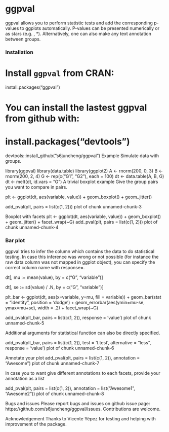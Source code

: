 ggpval
===============================
ggpval allows you to perform statistic tests and add the corresponding p-values to ggplots automatically. 
P-values can be presented numerically or as stars (e.g. , *). 
Alternatively, one can also make any text annotation between groups.

### Installation
# Install `ggpval` from CRAN:
install.packages("ggpval")

# You can install the lastest ggpval from github with:
# install.packages("devtools")
devtools::install_github("s6juncheng/ggpval")
Example
Simulate data with groups.

library(ggpval)
library(data.table)
library(ggplot2)
A <- rnorm(200, 0, 3)
B <- rnorm(200, 2, 4)
G <- rep(c("G1", "G2"), each = 100)
dt <- data.table(A, B, G)
dt <- melt(dt, id.vars = "G")
A trivial boxplot example
Give the group pairs you want to compare in pairs.

plt <- ggplot(dt, aes(variable, value)) +
  geom_boxplot() +
  geom_jitter()

add_pval(plt, pairs = list(c(1, 2)))
plot of chunk unnamed-chunk-3

Boxplot with facets
plt <- ggplot(dt, aes(variable, value)) +
  geom_boxplot() +
  geom_jitter() +
  facet_wrap(~G)
add_pval(plt, pairs = list(c(1, 2)))
plot of chunk unnamed-chunk-4

### Bar plot
ggpval tries to infer the column which contains the data to do statistical testing. In case this inference was wrong or not possible (for instance the raw data column was not mapped in ggplot object), you can specify the correct column name with response=.

dt[, mu := mean(value),
   by = c("G", "variable")]

dt[, se := sd(value) / .N,
   by = c("G", "variable")]

plt_bar <- ggplot(dt, aes(x=variable, y=mu, fill = variable)) +
  geom_bar(stat = "identity", position = 'dodge') +
  geom_errorbar(aes(ymin=mu-se, ymax=mu+se),
                width = .2) +
  facet_wrap(~G)

add_pval(plt_bar, pairs = list(c(1, 2)), response = 'value')
plot of chunk unnamed-chunk-5

Additional arguments for statistical function can also be directly specified.

add_pval(plt_bar, pairs = list(c(1, 2)), 
         test = 't.test',
          alternative = "less",
         response = 'value')
plot of chunk unnamed-chunk-6

Annotate your plot
add_pval(plt, pairs = list(c(1, 2)), annotation = "Awesome")
plot of chunk unnamed-chunk-7

In case you to want give different annotations to each facets, provide your annotation as a list

add_pval(plt, pairs = list(c(1, 2)), annotation = list("Awesome1", "Awesome2"))
plot of chunk unnamed-chunk-8

Bugs and issues
Please report bugs and issues on github issue page: https://github.com/s6juncheng/ggpval/issues. Contributions are welcome.

Acknowledgement
Thanks to Vicente Yépez for testing and helping with improvement of the package.
